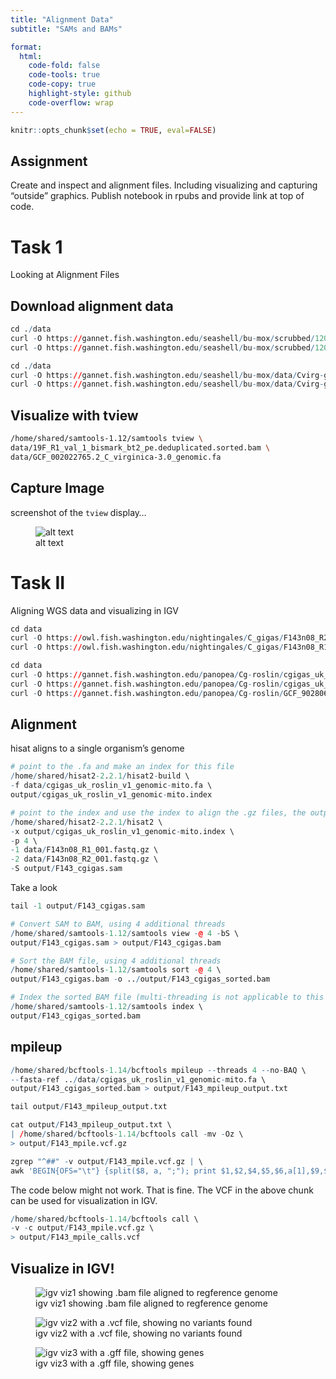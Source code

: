 ```yaml
---
title: "Alignment Data"
subtitle: "SAMs and BAMs"

format:
  html:
    code-fold: false
    code-tools: true
    code-copy: true
    highlight-style: github
    code-overflow: wrap
---
```


```r
knitr::opts_chunk$set(echo = TRUE, eval=FALSE)
```

## Assignment

Create and inspect and alignment files. Including visualizing and capturing "outside" graphics. Publish notebook in rpubs and provide link at top of code.

# Task 1

Looking at Alignment Files

## Download alignment data


```r
cd ./data
curl -O https://gannet.fish.washington.edu/seashell/bu-mox/scrubbed/120321-cvBS/19F_R1_val_1_bismark_bt2_pe.deduplicated.sorted.bam
curl -O https://gannet.fish.washington.edu/seashell/bu-mox/scrubbed/120321-cvBS/19F_R1_val_1_bismark_bt2_pe.deduplicated.sorted.bam.bai
```

```r
cd ./data
curl -O https://gannet.fish.washington.edu/seashell/bu-mox/data/Cvirg-genome/GCF_002022765.2_C_virginica-3.0_genomic.fa
curl -O https://gannet.fish.washington.edu/seashell/bu-mox/data/Cvirg-genome/GCF_002022765.2_C_virginica-3.0_genomic.fa.fai
```

## Visualize with tview

```bash
/home/shared/samtools-1.12/samtools tview \
data/19F_R1_val_1_bismark_bt2_pe.deduplicated.sorted.bam \
data/GCF_002022765.2_C_virginica-3.0_genomic.fa
```

## Capture Image

screenshot of the `tview` display...

![alt text](output/tview_screenshot.png)

# Task II

Aligning WGS data and visualizing in IGV

```r
cd data
curl -O https://owl.fish.washington.edu/nightingales/C_gigas/F143n08_R2_001.fastq.gz
curl -O https://owl.fish.washington.edu/nightingales/C_gigas/F143n08_R1_001.fastq.gz
```

```r
cd data
curl -O https://gannet.fish.washington.edu/panopea/Cg-roslin/cgigas_uk_roslin_v1_genomic-mito.fa
curl -O https://gannet.fish.washington.edu/panopea/Cg-roslin/cgigas_uk_roslin_v1_genomic-mito.fa.fai
curl -O https://gannet.fish.washington.edu/panopea/Cg-roslin/GCF_902806645.1_cgigas_uk_roslin_v1_genomic-mito.gtf
```

## Alignment

hisat aligns to a single organism's genome

```r
# point to the .fa and make an index for this file
/home/shared/hisat2-2.2.1/hisat2-build \
-f data/cgigas_uk_roslin_v1_genomic-mito.fa \
output/cgigas_uk_roslin_v1_genomic-mito.index
```


```r
# point to the index and use the index to align the .gz files, the output will be a .sam file
/home/shared/hisat2-2.2.1/hisat2 \
-x output/cgigas_uk_roslin_v1_genomic-mito.index \
-p 4 \
-1 data/F143n08_R1_001.fastq.gz \
-2 data/F143n08_R2_001.fastq.gz \
-S output/F143_cgigas.sam
```

Take a look

```r
tail -1 output/F143_cgigas.sam
```

```r
# Convert SAM to BAM, using 4 additional threads
/home/shared/samtools-1.12/samtools view -@ 4 -bS \
output/F143_cgigas.sam > output/F143_cgigas.bam
```

```r
# Sort the BAM file, using 4 additional threads
/home/shared/samtools-1.12/samtools sort -@ 4 \
output/F143_cgigas.bam -o ../output/F143_cgigas_sorted.bam

# Index the sorted BAM file (multi-threading is not applicable to this operation)
/home/shared/samtools-1.12/samtools index \
output/F143_cgigas_sorted.bam
```

## mpileup

```r
/home/shared/bcftools-1.14/bcftools mpileup --threads 4 --no-BAQ \
--fasta-ref ../data/cgigas_uk_roslin_v1_genomic-mito.fa \
output/F143_cgigas_sorted.bam > output/F143_mpileup_output.txt
```

```r
tail output/F143_mpileup_output.txt
```

```r
cat output/F143_mpileup_output.txt \
| /home/shared/bcftools-1.14/bcftools call -mv -Oz \
> output/F143_mpile.vcf.gz
```


```r
zgrep "^##" -v output/F143_mpile.vcf.gz | \
awk 'BEGIN{OFS="\t"} {split($8, a, ";"); print $1,$2,$4,$5,$6,a[1],$9,$10}' | head

```


The code below might not work. That is fine. The VCF in the above chunk can be used for visualization in IGV.

```r
/home/shared/bcftools-1.14/bcftools call \
-v -c output/F143_mpile.vcf.gz \
> output/F143_mpile_calls.vcf
```

## Visualize in IGV!

![igv viz1 showing .bam file aligned to regference genome](./images/viz1.png)

![igv viz2 with a .vcf file, showing no variants found](./images/viz3-with-variants-vcf.png)

![igv viz3 with a .gff file, showing genes](./images/viz2-with-gff.png)
